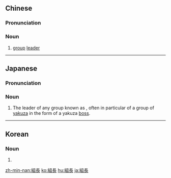 {{also|组长}}
==Chinese==
{{zh-forms|s=组长}}

===Pronunciation===
{{zh-pron
|m=zǔzhǎng
|c=zou2 zoeng2
|mn=qz,twv,xm:chó͘-tiúⁿ/tw:cho͘-tiúⁿ/zz:chó͘-tióⁿ
|cat=n
}}

===Noun===
{{zh-noun}}

# [[group]] [[leader]]

{{zh-cat|Intermediate}}

----

==Japanese==
{{ja-kanjitab|くみ|ちょう|yomi=o}}

===Pronunciation===
{{ja-pron|くみちょう|y=o}}

===Noun===
{{ja-noun|くみちょう}}

# The leader of any group known as {{ja-r|組|くみ}}, often in particular of a group of [[yakuza]] in the form of a yakuza [[boss]].

----

==Korean==
{{ko-hanjatab}}

===Noun===
{{ko-noun|hj|hangeul=조장}}

# {{hanja form of|조장|}}

[[zh-min-nan:組長]]
[[ko:組長]]
[[hu:組長]]
[[ja:組長]]